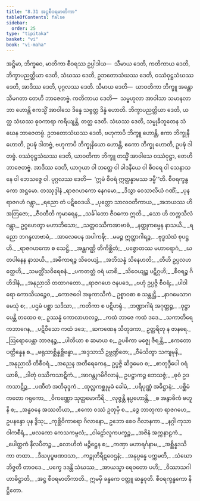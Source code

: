 ```yaml
---
title: "8.31 အဋ္ဌစီဝရမာတိကာ"
tableOfContents: false
sidebar:
  order: 25
type: "tipitaka"
basket: "vi"
book: "vi-maha"
---
```



<DynamicBreadcrumb />

<Division number="379" book="vi-maha">

<Paragraph number="1746" book="vi-maha">
အဋ္ဌိမာ, ဘိက္ခဝေ, မာတိကာ စီဝရဿ ဥပ္ပါဒါယ—  သီမာယ ဒေတိ, ကတိကာယ ဒေတိ, ဘိက္ခာပညတ္တိယာ ဒေတိ, သံဃဿ ဒေတိ, ဥဘတောသံဃဿ ဒေတိ, ဝဿံဝုဋ္ဌသံဃဿ ဒေတိ, အာဒိဿ ဒေတိ, ပုဂ္ဂလဿ ဒေတိ.
</Paragraph>

<Paragraph number="1747" book="vi-maha">
သီမာယ ဒေတိ—  ယာဝတိကာ ဘိက္ခူ အန္တောသီမဂတာ တေဟိ ဘာဇေတဗ္ဗံ. ကတိကာယ ဒေတိ—  သမ္ဗဟုလာ အာဝါသာ သမာနလာဘာ ဟောန္တိ ဧကသ္မိံ အာဝါသေ ဒိန္နေ သဗ္ဗတ္ထ ဒိန္နံ ဟောတိ. ဘိက္ခာပညတ္တိယာ ဒေတိ, ယတ္ထ သံဃဿ ဓုဝကာရာ ကရိယျန္တိ, တတ္ထ ဒေတိ. သံဃဿ ဒေတိ, သမ္မုခီဘူတေန သံဃေန ဘာဇေတဗ္ဗံ. ဥဘတောသံဃဿ ဒေတိ, ဗဟုကာပိ ဘိက္ခူ ဟောန္တိ, ဧကာ ဘိက္ခုနီ ဟောတိ, ဥပဍ္ဎံ ဒါတဗ္ဗံ, ဗဟုကာပိ ဘိက္ခုနိယော ဟောန္တိ, ဧကော ဘိက္ခု ဟောတိ, ဥပဍ္ဎံ ဒါတဗ္ဗံ. ဝဿံဝုဋ္ဌသံဃဿ ဒေတိ, ယာဝတိကာ ဘိက္ခူ တသ္မိံ အာဝါသေ ဝဿံဝုဋ္ဌာ, တေဟိ ဘာဇေတဗ္ဗံ. အာဒိဿ ဒေတိ, ယာဂုယာ ဝါ ဘတ္တေ ဝါ ခါဒနီယေ ဝါ စီဝရေ ဝါ သေနာသနေ ဝါ ဘေသဇ္ဇေ ဝါ. ပုဂ္ဂလဿ ဒေတိ—  ‘ဣမံ စီဝရံ ဣတ္ထန္နာမဿ ဒမ္မီ’”တိ.

</Paragraph>
</Division>

<Paragraph number="1748" type="center" book="vi-maha">
စီဝရက္ခန္ဓကော အဋ္ဌမော.



</Paragraph>

<Paragraph number="1749" type="center" book="vi-maha">
တဿုဒ္ဒါနံ


</Paragraph>

<Paragraph number="1750" type="verses" book="vi-maha">
_ရာဇဂဟကော နေဂမော,_  
_ဒိသွာ ဝေသာလိယံ ဂဏိံ;_  
_ပုန ရာဇဂဟံ ဂန္တွာ,_  
_ရညော တံ ပဋိဝေဒယိ._  

</Paragraph>

<Paragraph number="1751" type="verses" book="vi-maha">
_ပုတ္တော သာလဝတိကာယ,_  
_အဘယဿ ဟိ အတြဇော;_  
_ဇီဝတီတိ ကုမာရေန,_  
_သင်္ခါတော ဇီဝကော ဣတိ._  

</Paragraph>

<Paragraph number="1752" type="verses" book="vi-maha">
_သော ဟိ တက္ကသီလံ ဂန္တွာ,_  
ဥဂ္ဂဟေတွာ မဟာဘိသော;_  
_သတ္တဝဿိကအာဗာဓံ,_  
_နတ္ထုကမ္မေန နာသယိ._  

</Paragraph>

<Paragraph number="1753" type="verses" book="vi-maha">
_ရညော ဘဂန္ဒလာဗာဓံ,_  
_အာလေပေန အပါကဍ္ဎိ;_  
_မမဉ္စ ဣတ္ထာဂါရဉ္စ,_  
_ဗုဒ္ဓသံဃံ စုပဋ္ဌဟိ._  

</Paragraph>

<Paragraph number="1754" type="verses" book="vi-maha">
_ရာဇဂဟကော စ သေဋ္ဌိ,_  
_အန္တဂဏ္ဌိ တိကိစ္ဆိတံ;_  
_ပဇ္ဇောတဿ မဟာရောဂံ,_  
_ဃတပါနေန နာသယိ._  

</Paragraph>

<Paragraph number="1755" type="verses" book="vi-maha">
_အဓိကာရဉ္စ သိဝေယျံ,_  
_အဘိသန္နံ သိနေဟတိ;_  
_တီဟိ ဥပ္ပလဟတ္ထေဟိ,_  
_သမတ္တိံသဝိရေစနံ._  

</Paragraph>

<Paragraph number="1756" type="verses" book="vi-maha">
_ပကတတ္တံ ဝရံ ယာစိ,_  
_သိဝေယျဉ္စ ပဋိဂ္ဂဟိ;_  
_စီဝရဉ္စ ဂိဟိဒါနံ,_  
_အနုညာသိ တထာဂတော._  

</Paragraph>

<Paragraph number="1757" type="verses" book="vi-maha">
_ရာဇဂဟေ ဇနပဒေ,_  
_ဗဟုံ ဥပ္ပဇ္ဇိ စီဝရံ;_  
_ပါဝါရော ကောသိယဉ္စေဝ,_  
_ကောဇဝေါ အဍ္ဎကာသိကံ._  

</Paragraph>

<Paragraph number="1758" type="verses" book="vi-maha">
ဥစ္စာဝစာ စ သန္တုဋ္ဌိ,_  
_နာဂမေသာဂမေသုံ စ;_  
_ပဌမံ ပစ္ဆာ သဒိသာ,_  
_ကတိကာ စ ပဋိဟရုံ._  

</Paragraph>

<Paragraph number="1759" type="verses" book="vi-maha">
_ဘဏ္ဍာဂါရံ အဂုတ္တဉ္စ,_  
_ဝုဋ္ဌာပေန္တိ တထေဝ စ;_  
ဥဿန္နံ ကောလာဟလဉ္စ,_  
_ကထံ ဘာဇေ ကထံ ဒဒေ._  

</Paragraph>

<Paragraph number="1760" type="verses" book="vi-maha">
_သကာတိရေကဘာဂေန,_  
_ပဋိဝီသော ကထံ ဒဒေ;_  
_ဆကဏေန သီတုဒကာ,_  
ဥတ္တရိတု န ဇာနရေ._  

</Paragraph>

<Paragraph number="1761" type="verses" book="vi-maha">
_ဩရောပေန္တာ ဘာဇနဉ္စ,_  
_ပါတိယာ စ ဆမာယ စ;_  
ဥပစိကာ မဇ္ဈေ ဇီရန္တိ,_  
_ဧကတော ပတ္ထိန္နေန စ._  

</Paragraph>

<Paragraph number="1762" type="verses" book="vi-maha">
_ဖရုသာစ္ဆိန္နစ္ဆိဗန္ဓာ,_  
_အဒ္ဒသာသိ ဥဗ္ဘဏ္ဍိတေ;_  
_ဝီမံသိတွာ သကျမုနိ,_  
_အနုညာသိ တိစီဝရံ._  

</Paragraph>

<Paragraph number="1763" type="verses" book="vi-maha">
_အညေန အတိရေကေန,_  
ဥပ္ပဇ္ဇိ ဆိဒ္ဒမေဝ စ;_  
_စာတုဒ္ဒီပေါ ဝရံ ယာစိ,_  
_ဒါတုံ ဝဿိကသာဋိကံ._  

</Paragraph>

<Paragraph number="1764" type="verses" book="vi-maha">
_အာဂန္တုဂမိဂိလာနံ,_  
ဥပဋ္ဌာကဉ္စ ဘေသဇ္ဇံ;_  
_ဓုဝံ ဥဒကသာဋိဉ္စ,_  
_ပဏီတံ အတိခုဒ္ဒကံ._  

</Paragraph>

<Paragraph number="1765" type="verses" book="vi-maha">
_ထုလ္လကစ္ဆုမုခံ ခေါမံ,_  
_ပရိပုဏ္ဏံ အဓိဋ္ဌာနံ;_  
_ပစ္ဆိမံ ကတော ဂရုကော,_  
_ဝိကဏ္ဏော သုတ္တမောကိရိ._  

</Paragraph>

<Paragraph number="1766" type="verses" book="vi-maha">
_လုဇ္ဇန္တိ နပ္ပဟောန္တိ,_  
_စ အနွာဓိကံ ဗဟူနိ စ;_  
_အန္ဓဝနေ အဿတိယာ,_  
_ဧကော ဝဿံ ဥတုမှိ စ._  

</Paragraph>

<Paragraph number="1767" book="vi-maha">
_ဒွေ ဘာတုကာ ရာဇဂဟေ,_  
ဥပနန္ဒော ပုန ဒွိသု;_  
_ကုစ္ဆိဝိကာရော ဂိလာနော,_  
ဥဘော စေဝ ဂိလာနကာ._  

</Paragraph>

<Paragraph number="1768" type="verses" book="vi-maha">
_နဂ္ဂါ ကုသာ ဝါကစီရံ,_  
_ဖလကော ကေသကမ္ဗလံ;_  
_ဝါဠော်လူကပက္ခဉ္စ,_  
_အဇိနံ အက္ကနာဠကံ._  

</Paragraph>

<Paragraph number="1769" type="verses" book="vi-maha">
_ပေါတ္ထကံ နီလပီတဉ္စ,_  
_လောဟိတံ မဉ္ဇိဋ္ဌေန စ;_  
_ကဏှာ မဟာရင်္ဂနာမ,_  
_အစ္ဆိန္နဒသိကာ တထာ._  

</Paragraph>

<Paragraph number="1770" type="verses" book="vi-maha">
_ဒီဃပုပ္ဖဖဏဒသာ,_  
_ကဉ္စုတိရီဋဝေဌနံ;_  
_အနုပ္ပန္နေ ပက္ကမတိ,_  
_သံဃော ဘိဇ္ဇတိ တာဝဒေ._  

</Paragraph>

<Paragraph number="1771" type="verses" book="vi-maha">
_ပက္ခေ ဒဒန္တိ သံဃဿ,_  
_အာယသ္မာ ရေဝတော ပဟိ;_  
_ဝိဿာသဂါဟာဓိဋ္ဌာတိ,_  
_အဋ္ဌ စီဝရမာတိကာတိ._  


</Paragraph>

<Paragraph number="1772" type="center" book="vi-maha">
ဣမမှိ ခန္ဓကေ ဝတ္ထူ ဆန္နဝုတိ.



</Paragraph>

<Paragraph number="1773" type="center" book="vi-maha">
စီဝရက္ခန္ဓကော နိဋ္ဌိတော.
</Paragraph>
